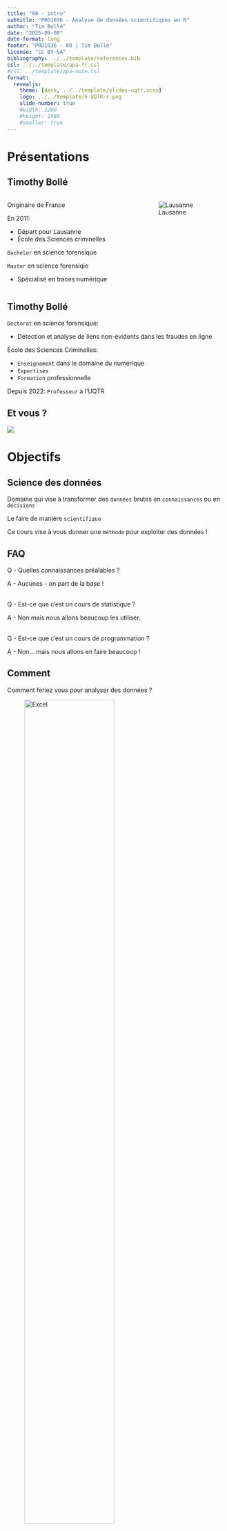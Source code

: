 ```yaml
---
title: "00 - intro"
subtitle: "PRO1036 - Analyse de données scientifiques en R"
author: "Tim Bollé"
date: "2025-09-08"
date-format: long
footer: "PRO1036 - 00 | Tim Bollé"
license: "CC BY-SA"
bibliography: ../../template/references.bib
csl: ../../template/apa-fr.csl
#csl: ../template/apa-note.csl
format: 
  revealjs:
    theme: [dark, ../../template/slides-uqtr.scss]
    logo: ../../template/h-UQTR-r.png
    slide-number: true
    #width: 1200
    #height: 1080
    #smaller: true
---
```


# Présentations

## Timothy Bollé

::: columns
::: {.column width="60%"}
Originaire de France

::: fragment
En 2011:

-   Départ pour Lausanne
-   École des Sciences criminelles
:::

::: fragment
`Bachelor` en science forensique
:::

::: fragment
`Master` en science forensiqie

-   Spécialisé en traces numérique
:::
:::

::: {.column width="40%"}
![Lausanne](figs/lausanne.png){fig-align="right"}
:::
:::

## Timothy Bollé

::: fragment
`Doctorat` en science forensique:

-   Détection et analyse de liens non-évidents dans les fraudes en ligne
:::

::: fragment
École des Sciences Criminelles:

-   `Enseignement` dans le domaine du numérique
-   `Expertises`
-   `Formation` professionnelle
:::

::: fragment
Depuis 2022: `Professeur` à l'UQTR
:::

## Et vous ? {.smaller}

::: {layout="[[-1], [1], [-1]]"}
[![](figs/pikachu-who-are-you.gif){fig-align="center"}](https://gifdb.com/images/high/pikachu-who-are-you-scyni6wmc0q7khqq.gif)
:::

# Objectifs

## Science des données

Domaine qui vise à transformer des `données` brutes en `connaissances` ou en `décisions`

Le faire de manière `scientifique`

Ce cours vise à vous donner une `méthode` pour exploiter des données !

## FAQ {.no-spacing}
::: fragment
:::{.orange}
Q - Quelles connaissances préalables ?
:::
A - Aucunes - on part de la base !
:::

::: fragment
:::{.orange}
<br/>Q - Est-ce que c'est un cours de statistique ?
:::
A - Non mais nous allons beaucoup les utiliser.
:::

::: fragment
:::{.orange}
<br/>Q - Est-ce que c'est un cours de programmation ?
:::
A - Non... mais nous allons en faire beaucoup !
:::


## Comment

Comment feriez vous pour analyser des données ?

::: fragment
![Excel](figs/Excel.png){width="70%"}
:::


## Comment

![RStudio](figs/Rstudio.png)


## Méthode

![[@wickhamDataScience2023]](figs/data-science-process.png)




## Référence

::: columns
::: {.column width="40%"}
![](figs/r4ds.jpg){width="80%"}
:::

::: {.column width="60%"}
::: {#refs}
:::

:::
:::